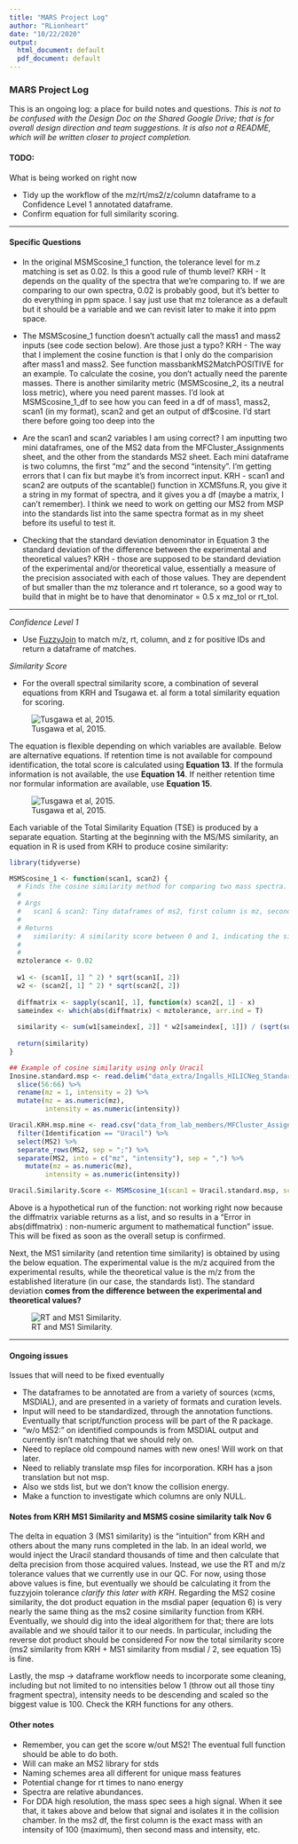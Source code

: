 ```yaml
---
title: "MARS Project Log"
author: "RLionheart"
date: "10/22/2020"
output:
  html_document: default
  pdf_document: default
---
```



### MARS Project Log

This is an ongoing log: a place for build notes and questions.
*This is not to be confused with the Design Doc on the Shared Google Drive; that is for overall design direction and team suggestions. It is also not a README, which will be written closer to project completion.*

#### TODO: 
What is being worked on right now

- Tidy up the workflow of the mz/rt/ms2/z/column dataframe to a Confidence Level 1 annotated dataframe.
- Confirm equation for full similarity scoring.

---

#### Specific Questions

- In the original MSMScosine_1 function, the tolerance level for m.z matching is set as 0.02. Is this a good rule of thumb level?
KRH - It depends on the quality of the spectra that we're comparing to.  If we are comparing to our own spectra, 0.02 is probably good, but it's better to do everything in ppm space.  I say just use that mz tolerance as a default but it should be a variable and we can revisit later to make it into ppm space.

- The MSMScosine_1 function doesn't actually call the mass1 and mass2 inputs (see code section below). Are those just a typo?
KRH - The way that I implement the cosine function is that I only do the comparision after mass1 and mass2.  See function massbankMS2MatchPOSITIVE for an example.  To calculate the cosine, you don't actually need the parente masses.  There is another similarity metric (MSMScosine_2, its a neutral loss metric), where you need parent masses.  I'd look at MSMScosine_1_df to see how you can feed in a df of mass1, mass2, scan1 (in my format), scan2 and get an output of df$cosine.  I'd start there before going too deep into the 

- Are the scan1 and scan2 variables I am using correct? I am inputting two mini dataframes, one of the MS2 data from the MFCluster_Assignments sheet, and the other from the standards MS2 sheet. Each mini dataframe is two columns, the first "mz" and the second "intensity". I'm getting errors that I can fix but maybe it's from incorrect input.
KRH - scan1 and scan2 are outputs of the scantable() function in XCMSfuns.R, you give it a string in my format of spectra, and it gives you a df (maybe a matrix, I can't remember).  I think we need to work on getting our MS2 from MSP into the standards list into the same spectra format as in my sheet before its useful to test it. 

- Checking that the standard deviation denominator in Equation 3 the standard deviation of the difference between the experimental and theoretical values?
KRH - those are supposed to be standard deviation of the experimental and/or theoretical value, essentially a measure of the precision associated with each of those values. They are dependent of but smaller than the mz tolerance and rt tolerance, so a good way to build that in might be to have that denominator = 0.5 x mz_tol or rt_tol.

---

*Confidence Level 1*

- Use [FuzzyJoin](http://varianceexplained.org/fuzzyjoin/) to match m/z, rt, column, and z for positive IDs and return a dataframe of matches. 

*Similarity Score*

- For the overall spectral similarity score, a combination of several equations from KRH and Tsugawa et. al form a total similarity equation for scoring.

![Tusgawa et al, 2015.](figures/TotalSimilarityScore.png)

The equation is flexible depending on which variables are available. Below are alternative equations. If retention time is not available for compound identification, the total score is calculated using **Equation 13**. If the formula information is not available, the use **Equation 14**. If neither retention time nor formular information are available, use **Equation 15**.

![Tusgawa et al, 2015.](figures/All_Equations.png)

Each variable of the Total Similarity Equation (TSE) is produced by a separate equation. Starting at the beginning with the MS/MS similarity, an equation in R is used from KRH to produce cosine similarity:

```r
library(tidyverse)

MSMScosine_1 <- function(scan1, scan2) {
  # Finds the cosine similarity method for comparing two mass spectra.
  #
  # Args
  #   scan1 & scan2: Tiny dataframes of ms2, first column is mz, second column is intensity.
  #
  # Returns
  #   similarity: A similarity score between 0 and 1, indicating the similarity of the two vectors.
  #   
  #
  mztolerance <- 0.02
  
  w1 <- (scan1[, 1] ^ 2) * sqrt(scan1[, 2])
  w2 <- (scan2[, 1] ^ 2) * sqrt(scan2[, 2])
  
  diffmatrix <- sapply(scan1[, 1], function(x) scan2[, 1] - x) 
  sameindex <- which(abs(diffmatrix) < mztolerance, arr.ind = T)
  
  similarity <- sum(w1[sameindex[, 2]] * w2[sameindex[, 1]]) / (sqrt(sum(w2 ^ 2)) * sqrt(sum(w1 ^ 2)))
  
  return(similarity)
}

## Example of cosine similarity using only Uracil
Inosine.standard.msp <- read.delim("data_extra/Ingalls_HILICNeg_Standards.msp", header = FALSE, sep = "") %>%
  slice(56:66) %>%
  rename(mz = 1, intensity = 2) %>%
  mutate(mz = as.numeric(mz),
         intensity = as.numeric(intensity))

Uracil.KRH.msp.mine <- read.csv("data_from_lab_members/MFCluster_Assignments_Katherine.csv") %>%
  filter(Identification == "Uracil") %>%
  select(MS2) %>%
  separate_rows(MS2, sep = ";") %>%
  separate(MS2, into = c("mz", "intensity"), sep = ",") %>%
    mutate(mz = as.numeric(mz),
         intensity = as.numeric(intensity))

Uracil.Similarity.Score <- MSMScosine_1(scan1 = Uracil.standard.msp, scan2 = Uracil.KRH.msp)

```

Above is a hypothetical run of the function: not working right now because the diffmatrix variable returns as a list, and so results in a "Error in abs(diffmatrix) : non-numeric argument to mathematical function" issue. This will be fixed as soon as the overall setup is confirmed.


Next, the MS1 similarity (and retention time similarity) is obtained by using the below equation. The experimental value is the m/z acquired from the experimental results, while the theoretical value is the m/z from the established literature (in our case, the standards list). The standard deviation **comes from the difference between the experimental and theoretical values?**

![RT and MS1 Similarity.](figures/Mass_RT_Similarity.png)

---


#### Ongoing issues
Issues that will need to be fixed eventually

- The dataframes to be annotated are from a variety of sources (xcms, MSDIAL), and are presented in a variety of formats and curation levels.
- Input will need to be standardized, through the annotation functions. Eventually that script/function process will be part of the R package. 
- "w/o MS2:" on identified compounds is from MSDIAL output and currently isn't matching that we should rely on.
- Need to replace old compound names with new ones! Will work on that later.
- Need to reliably translate msp files for incorporation. KRH has a json translation but not msp. 
- Also we stds list, but we don't know the collision energy. 
- Make a function to investigate which columns are only NULL.

#### Notes from KRH MS1 Similarity and MSMS cosine similarity talk Nov 6

The delta in equation 3 (MS1 similarity) is the "intuition" from KRH and others about the many runs completed in the lab. In an ideal world, we would inject the Uracil standard thousands of time and then calculate that delta precision from those acquired values. Instead, we use the RT and m/z tolerance values that we currently use in our QC. 
For now, using those above values is fine, but eventually we should be calculating it from the fuzzyjoin tolerance *clarify this later with KRH*.
Regarding the MS2 cosine similarity, the dot product equation in the msdial paper (equation 6) is very nearly the same thing as the ms2 cosine similarity function from KRH. Eventually, we should dig into the ideal algorithem for that; there are lots available and we should tailor it to our needs. In particular, including the reverse dot product should be considered For now the total similarity score (ms2 similarity from KRH + MS1 similarity from msdial / 2, see equation 15) is fine. 

Lastly, the msp -> dataframe workflow needs to incorporate some cleaning, including but not limited to no intensities below 1 (throw out all those tiny fragment spectra), intensity needs to be descending and scaled so the biggest value is 100. Check the KRH functions for any others. 


#### Other notes
- Remember, you can get the score w/out MS2! The eventual full function should be able to do both.
- Will can make an MS2 library for stds
- Naming schemes area all different for unique mass features
- Potential change for rt times to nano energy
- Spectra are relative abundances.
- For DDA high resolution, the mass spec sees a high signal. When it see that, it takes above and below that signal and isolates it in the collision chamber. In the ms2 df, the first column is the exact mass with an intensity of 100 (maximum), then second mass and intensity, etc. 



